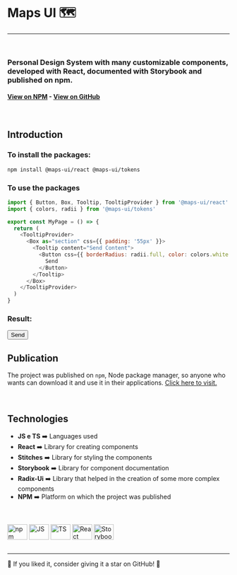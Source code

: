 
<Meta title="Home" />

# Maps UI 🗺️

---

<br />

<h3>
  Personal Design System with many customizable components, developed with
  React, documented with Storybook and published on npm.
</h3>

<h4>
  <a href="https://www.npmjs.com/org/maps-ui"> View on NPM</a> -
  <a href="https://github.com/MatheusAndrade23/Maps-Ui"> View on GitHub</a>
</h4>

<br />

>

<h2>Introduction</h2>

### To install the packages:

```sh
npm install @maps-ui/react @maps-ui/tokens
```

### To use the packages

```js
import { Button, Box, Tooltip, TooltipProvider } from '@maps-ui/react'
import { colors, radii } from '@maps-ui/tokens'

export const MyPage = () => {
  return (
    <TooltipProvider>
      <Box as="section" css={{ padding: '55px' }}>
        <Tooltip content="Send Content">
          <Button css={{ borderRadius: radii.full, color: colors.white }}>
            Send
          </Button>
        </Tooltip>
      </Box>
    </TooltipProvider>
  )
}
```

### Result:

<TooltipProvider>
  <Box as="section" css={{ padding: '55px' }}>
    <Tooltip content="Send Content">
      <Button css={{ borderRadius: radii.full, color: colors.white }}>
        Send
      </Button>
    </Tooltip>
  </Box>
</TooltipProvider>

<br />

<h2>Publication</h2>

The project was published on `npm`, Node package manager, so anyone who wants can download it and use it in their applications. <a href="https://www.npmjs.com/package/@maps-ui/react">Click here to visit.</a>

<br />

<h2>Technologies</h2>

- **JS e TS** ➡️ Languages used
- **React** ➡️ Library for creating components
- **Stitches** ➡️ Library for styling the components
- **Storybook** ➡️ Library for component documentation
- **Radix-Ui** ➡️ Library that helped in the creation of some more complex components
- **NPM** ➡️ Platform on which the project was published

<br />

<div>
  <br />
  <img
    align="center"
    alt="npm"
    height="35"
    width="45"
    src="https://cdn.jsdelivr.net/gh/devicons/devicon/icons/npm/npm-original-wordmark.svg"
  />
  <img
    align="center"
    alt="JS"
    height="35"
    width="45"
    src="https://raw.githubusercontent.com/devicons/devicon/master/icons/javascript/javascript-plain.svg"
  />
  <img
    align="center"
    alt="TS"
    height="35"
    width="45"
    src="https://raw.githubusercontent.com/devicons/devicon/master/icons/typescript/typescript-plain.svg"
  />
  <img
    align="center"
    alt="React"
    height="35"
    width="45"
    src="https://cdn.jsdelivr.net/gh/devicons/devicon/icons/react/react-original.svg"
  />
  <img
    align="center"
    alt="Storybook"
    height="35"
    width="45"
    src="https://cdn.jsdelivr.net/gh/devicons/devicon/icons/storybook/storybook-original.svg"
  />
</div>

<br />

---

<p>🌟 If you liked it, consider giving it a star on GitHub! 🌟</p>
